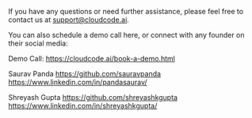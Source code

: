 If you have any questions or need further assistance, please feel free to contact us at support@cloudcode.ai.

You can also schedule a demo call here, or connect with any founder on their social media:

Demo Call: https://cloudcode.ai/book-a-demo.html

Saurav Panda
https://github.com/sauravpanda
https://www.linkedin.com/in/pandasaurav/

Shreyash Gupta
https://github.com/shreyashkgupta
https://www.linkedin.com/in/shreyashkgupta/